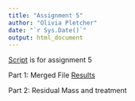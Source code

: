 ```yaml
---
title: "Assignment 5"
author: "Olivia Pletcher"
date: "`r Sys.Date()`"
output: html_document
---
```


[Script](Assignment 5 script.R) is for assignment 5

Part 1: Merged File [Results](results.csv)

Part 2: Residual Mass and treatment